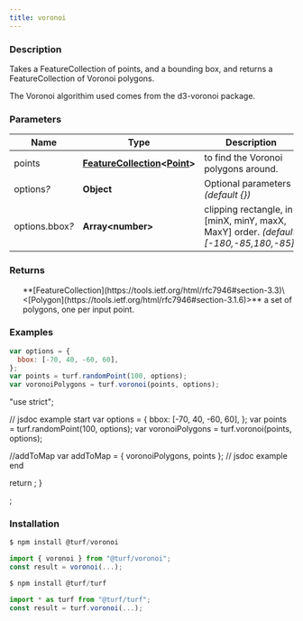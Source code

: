 ```yaml
---
title: voronoi
---
```


    
### Description

Takes a FeatureCollection of points, and a bounding box, and returns a FeatureCollection
of Voronoi polygons.

The Voronoi algorithim used comes from the d3-voronoi package.

### Parameters

| Name                 | Type                                                                                                                                  | Description                                                                           |
| -------------------- | ------------------------------------------------------------------------------------------------------------------------------------- | ------------------------------------------------------------------------------------- |
| points               | **[FeatureCollection](https://tools.ietf.org/html/rfc7946#section-3.3)\<[Point](https://tools.ietf.org/html/rfc7946#section-3.1.2)>** | to find the Voronoi polygons around.                                                  |
| options<i>?</i>      | **Object**                                                                                                                            | Optional parameters _(default \{})_                                                   |
| options.bbox<i>?</i> | **Array\<number>**                                                                                                                    | clipping rectangle, in [minX, minY, maxX, MaxY] order. _(default [-180,-85,180,-85])_ |

### Returns

<ul>
  **[FeatureCollection](https://tools.ietf.org/html/rfc7946#section-3.3)\<[Polygon](https://tools.ietf.org/html/rfc7946#section-3.1.6)>** a set of polygons, one per input point.

</ul>

### Examples

```javascript
var options = {
  bbox: [-70, 40, -60, 60],
};
var points = turf.randomPoint(100, options);
var voronoiPolygons = turf.voronoi(points, options);
```

  "use strict";

  // jsdoc example start
  var options = {
    bbox: [-70, 40, -60, 60],
  };
  var points = turf.randomPoint(100, options);
  var voronoiPolygons = turf.voronoi(points, options);

  //addToMap
  var addToMap = { voronoiPolygons, points };
  // jsdoc example end

  return <ExampleMap addToMap={addToMap} />;
}

<Map0 />;

### Installation

```javascript
$ npm install @turf/voronoi

import { voronoi } from "@turf/voronoi";
const result = voronoi(...);
```

```javascript
$ npm install @turf/turf

import * as turf from "@turf/turf";
const result = turf.voronoi(...);
```
